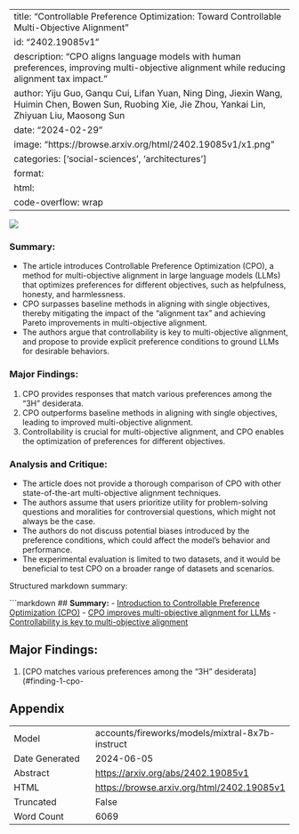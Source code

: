 
---
title: "Controllable Preference Optimization: Toward Controllable Multi-Objective Alignment"
id: "2402.19085v1"
description: "CPO aligns language models with human preferences, improving multi-objective alignment while reducing alignment tax impact."
author: Yiju Guo, Ganqu Cui, Lifan Yuan, Ning Ding, Jiexin Wang, Huimin Chen, Bowen Sun, Ruobing Xie, Jie Zhou, Yankai Lin, Zhiyuan Liu, Maosong Sun
date: "2024-02-29"
image: "https://browse.arxiv.org/html/2402.19085v1/x1.png"
categories: ['social-sciences', 'architectures']
format:
  html:
    code-overflow: wrap
---

![](https://browse.arxiv.org/html/2402.19085v1/x1.png)

### **Summary:**

- The article introduces Controllable Preference Optimization (CPO), a method for multi-objective alignment in large language models (LLMs) that optimizes preferences for different objectives, such as helpfulness, honesty, and harmlessness.
- CPO surpasses baseline methods in aligning with single objectives, thereby mitigating the impact of the "alignment tax" and achieving Pareto improvements in multi-objective alignment.
- The authors argue that controllability is key to multi-objective alignment, and propose to provide explicit preference conditions to ground LLMs for desirable behaviors.

### Major Findings:
1. CPO provides responses that match various preferences among the "3H" desiderata.
2. CPO outperforms baseline methods in aligning with single objectives, leading to improved multi-objective alignment.
3. Controllability is crucial for multi-objective alignment, and CPO enables the optimization of preferences for different objectives.

### Analysis and Critique:
- The article does not provide a thorough comparison of CPO with other state-of-the-art multi-objective alignment techniques.
- The authors assume that users prioritize utility for problem-solving questions and moralities for controversial questions, which might not always be the case.
- The authors do not discuss potential biases introduced by the preference conditions, which could affect the model's behavior and performance.
- The experimental evaluation is limited to two datasets, and it would be beneficial to test CPO on a broader range of datasets and scenarios.

Structured markdown summary:

```markdown
## **Summary:**
- [Introduction to Controllable Preference Optimization (CPO)](#introduction-to-controllable-preference-optimization-cpo)
- [CPO improves multi-objective alignment for LLMs](#cpo-improves-multi-objective-alignment-for-llms)
- [Controllability is key to multi-objective alignment](#controllability-is-key-to-multi-objective-alignment)

## Major Findings:
1. [CPO matches various preferences among the "3H" desiderata](#finding-1-cpo-

## Appendix

|          |          |
|----------|----------|
| Model     | accounts/fireworks/models/mixtral-8x7b-instruct       |
| Date Generated     | 2024-06-05       |
| Abstract | [https://arxiv.org/abs/2402.19085v1](https://arxiv.org/abs/2402.19085v1)        |
| HTML     | [https://browse.arxiv.org/html/2402.19085v1](https://browse.arxiv.org/html/2402.19085v1)       |
| Truncated       | False       |
| Word Count       | 6069       |